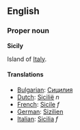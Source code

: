 ==English==
===Proper noun===
'''Sicily'''

Island of [[Italy]].

====Translations====

*[[Bulgarian]]: [[Сицилия]]
*[[Dutch]]: [[Sicilië]] ''n''
*[[French]]: [[Sicile]] ''f''
*[[German]]: [[Sizilien]]
*[[Italian]]: [[Sicilia]] ''f''
